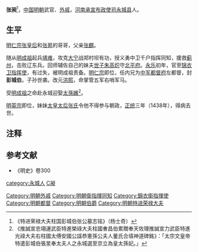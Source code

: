 {{Otheruses|張昶}}
'''张昶'''{{BD|1374年||1438年|catIdx=Z张}}<ref>《特进荣禄大夫柱国彭城伯张公墓志铭》（杨士奇）</ref>，[[中国|中国]][[明朝|明朝]]武官、[[外戚|外戚]]，[[河南承宣布政使司|河南承宣布政使司]][[永城县|永城县]]人。

== 生平 ==
[[明仁宗|明仁宗]][[誠孝昭皇后|张皇后]]和[[张昇_(外戚)|张昇]]的哥哥，父亲[[张麒|张麒]]。

随从[[明成祖|明成祖]]起兵[[靖难|靖难]]，攻克[[大宁|大宁]]战郑村坝有功，授义勇中卫千户指挥同知，援救[[蓟州_(古代)|蓟州]]，击败辽东兵。回师辅佐自己的妹夫[[世子|世子]][[朱高炽|朱高炽]]守[[北平府|北平府]]。[[永乐|永乐]]初年，官至[[锦衣卫指挥使|锦衣卫指挥使]]，有过失，被明成祖责备。[[明仁宗|明仁宗]]即位，任内兄为[[中军都督府|中军都督府]]左都督，封'''彭城伯'''，子孙世袭。改元[[洪熙|洪熙]]，命掌管五军右哨军马。

受[[明成祖|明成祖]]之命赴永城迎娶[[孝恭章皇后|太孫嬪]]<ref>《推誠宣忠翊運武臣特進榮祿大夫柱國㑹昌伯累贈奉天佐理推誠宣力武臣特進光祿大夫右柱國太傅安國公諡恭憲孫公夫人董氏合墳神道碑銘》：「太宗文皇帝特遣彭城伯張㫤奉太夫人之永城選至京立為皇太孫妃。」</ref>。

[[明英宗|明英宗]]即位，妹妹[[太皇太后|太皇太后]][[誠孝昭皇后|张氏]]令他不得参与朝政，[[正统_(年号)|正统]]三年（1438年），得病去世。

== 注释 ==
{{Reflist|2}}

==参考文献==
*《明史》卷300
{{DEFAULTSORT:Z张}}
[[Category:明朝外戚|Category:明朝外戚]]
[[Category:明朝衛指揮同知|Category:明朝衛指揮同知]]
[[Category:錦衣衛指揮使|Category:錦衣衛指揮使]]
[[Category:明朝都督|Category:明朝都督]]
[[Category:明朝伯爵|Category:明朝伯爵]]
[[Category:明朝特进荣禄大夫|Category:明朝特进荣禄大夫]]
[[category:永城人|category:永城人]]
[[category:张姓|C昶]]